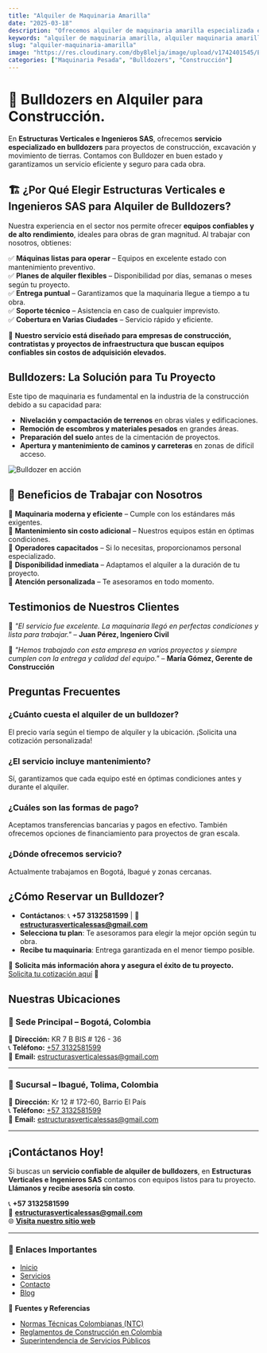 ```yaml
---
title: "Alquiler de Maquinaria Amarilla"
date: "2025-03-18"
description: "Ofrecemos alquiler de maquinaria amarilla especializada en bulldozers para construcción y movimiento de tierras. Equipos modernos con mantenimiento garantizado."
keywords: "alquiler de maquinaria amarilla, alquiler maquinaria amarilla, bulldozer en renta, maquinaria pesada para construcción, bulldozer en alquiler, equipos para movimiento de tierras"
slug: "alquiler-maquinaria-amarilla"
image: "https://res.cloudinary.com/dby8lelja/image/upload/v1742401545/Estructuras%20Verticales%20e%20Ingenieros%20SAS/Imagenes%20Blog/buldozer6_wajkuh.webp"
categories: ["Maquinaria Pesada", "Bulldozers", "Construcción"]
---
```


# 🚜 Bulldozers en Alquiler para Construcción. 

En **Estructuras Verticales e Ingenieros SAS**, ofrecemos **servicio especializado en bulldozers** para proyectos de construcción, excavación y movimiento de tierras. Contamos con Bulldozer en buen estado y garantizamos un servicio eficiente y seguro para cada obra.  

## 🏗️ ¿Por Qué Elegir Estructuras Verticales e Ingenieros SAS para Alquiler de Bulldozers?  

Nuestra experiencia en el sector nos permite ofrecer **equipos confiables y de alto rendimiento**, ideales para obras de gran magnitud. Al trabajar con nosotros, obtienes:  

✅ **Máquinas listas para operar** – Equipos en excelente estado con mantenimiento preventivo.  
✅ **Planes de alquiler flexibles** – Disponibilidad por días, semanas o meses según tu proyecto.  
✅ **Entrega puntual** – Garantizamos que la maquinaria llegue a tiempo a tu obra.  
✅ **Soporte técnico** – Asistencia en caso de cualquier imprevisto.  
✅ **Cobertura en Varias Ciudades** – Servicio rápido y eficiente.  

📌 **Nuestro servicio está diseñado para empresas de construcción, contratistas y proyectos de infraestructura que buscan equipos confiables sin costos de adquisición elevados.**  

## Bulldozers: La Solución para Tu Proyecto  

Este tipo de maquinaria es fundamental en la industria de la construcción debido a su capacidad para:  

- **Nivelación y compactación de terrenos** en obras viales y edificaciones.  
- **Remoción de escombros y materiales pesados** en grandes áreas.  
- **Preparación del suelo** antes de la cimentación de proyectos.  
- **Apertura y mantenimiento de caminos y carreteras** en zonas de difícil acceso.  

![Bulldozer en acción](https://res.cloudinary.com/dby8lelja/image/upload/v1742245118/Estructuras%20Verticales%20e%20Ingenieros%20SAS/Imagenes%20Blog/buldozer7_nmiz09.webp)  

## 📌 Beneficios de Trabajar con Nosotros  

🔹 **Maquinaria moderna y eficiente** – Cumple con los estándares más exigentes.  
🔹 **Mantenimiento sin costo adicional** – Nuestros equipos están en óptimas condiciones.  
🔹 **Operadores capacitados** – Si lo necesitas, proporcionamos personal especializado.  
🔹 **Disponibilidad inmediata** – Adaptamos el alquiler a la duración de tu proyecto.  
🔹 **Atención personalizada** – Te asesoramos en todo momento.  

## Testimonios de Nuestros Clientes  

📢 *"El servicio fue excelente. La maquinaria llegó en perfectas condiciones y lista para trabajar."* – **Juan Pérez, Ingeniero Civil**  

📢 *"Hemos trabajado con esta empresa en varios proyectos y siempre cumplen con la entrega y calidad del equipo."* – **María Gómez, Gerente de Construcción**  

## Preguntas Frecuentes  

### ¿Cuánto cuesta el alquiler de un bulldozer?  
El precio varía según el tiempo de alquiler y la ubicación. ¡Solicita una cotización personalizada!  

### ¿El servicio incluye mantenimiento?  
Sí, garantizamos que cada equipo esté en óptimas condiciones antes y durante el alquiler.  

### ¿Cuáles son las formas de pago?  
Aceptamos transferencias bancarias y pagos en efectivo. También ofrecemos opciones de financiamiento para proyectos de gran escala.  

### ¿Dónde ofrecemos servicio?  
Actualmente trabajamos en Bogotá, Ibagué y zonas cercanas.  

## ¿Cómo Reservar un Bulldozer?  

- **Contáctanos**: 📞 **+57 3132581599** | 📩 **[estructurasverticalessas@gmail.com](mailto:estructurasverticalessas@gmail.com)**  
- **Selecciona tu plan**: Te asesoramos para elegir la mejor opción según tu obra.  
- **Recibe tu maquinaria**: Entrega garantizada en el menor tiempo posible.  

📌 **Solicita más información ahora y asegura el éxito de tu proyecto.** [Solicita tu cotización aquí](http://estructurasverticales.com/) 📩  

## Nuestras Ubicaciones

### 🏢 Sede Principal – Bogotá, Colombia  
📍 **Dirección:** KR 7 B BIS # 126 - 36  
📞 **Teléfono:** [+57 3132581599](tel:+573132581599)  
📩 **Email:** [estructurasverticalessas@gmail.com](mailto:estructurasverticalessas@gmail.com)  

---

### 🏢 Sucursal – Ibagué, Tolima, Colombia  
📍 **Dirección:** Kr 12 # 172-60, Barrio El País  
📞 **Teléfono:** [+57 3132581599](tel:+573132581599)  
📩 **Email:** [estructurasverticalessas@gmail.com](mailto:estructurasverticalessas@gmail.com)

---  

## ¡Contáctanos Hoy!  

Si buscas un **servicio confiable de alquiler de bulldozers**, en **Estructuras Verticales e Ingenieros SAS** contamos con equipos listos para tu proyecto. **Llámanos y recibe asesoría sin costo**.  

📞 **+57 3132581599**  
📩 **[estructurasverticalessas@gmail.com](mailto:estructurasverticalessas@gmail.com)**  
🌐 **[Visita nuestro sitio web](http://estructurasverticales.com/)**  

---

### 🔗 **Enlaces Importantes**  

- [Inicio](http://estructurasverticales.com/)  
- [Servicios](https://www.estructurasverticales.com/servicios/alquiler-de-maquinaria-pesada)  
- [Contacto](https://www.estructurasverticales.com/#contacto)  
- [Blog](http://estructurasverticales.com/blog/)  

🔹 **Fuentes y Referencias**  

- [Normas Técnicas Colombianas (NTC)](https://www.icontec.org/)  
- [Reglamentos de Construcción en Colombia](https://www.minvivienda.gov.co/)  
- [Superintendencia de Servicios Públicos](https://www.superservicios.gov.co/)  




